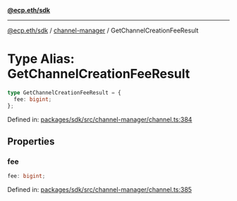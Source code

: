 [**@ecp.eth/sdk**](../../index.mdx)

***

[@ecp.eth/sdk](/sdk-reference/index.mdx) / [channel-manager](/sdk-reference/channel-manager/index.mdx) / GetChannelCreationFeeResult

# Type Alias: GetChannelCreationFeeResult

```ts
type GetChannelCreationFeeResult = {
  fee: bigint;
};
```

Defined in: [packages/sdk/src/channel-manager/channel.ts:384](https://github.com/ecp-eth/comments-monorepo/blob/main/packages/sdk/src/channel-manager/channel.ts#L384)

## Properties

### fee

```ts
fee: bigint;
```

Defined in: [packages/sdk/src/channel-manager/channel.ts:385](https://github.com/ecp-eth/comments-monorepo/blob/main/packages/sdk/src/channel-manager/channel.ts#L385)
